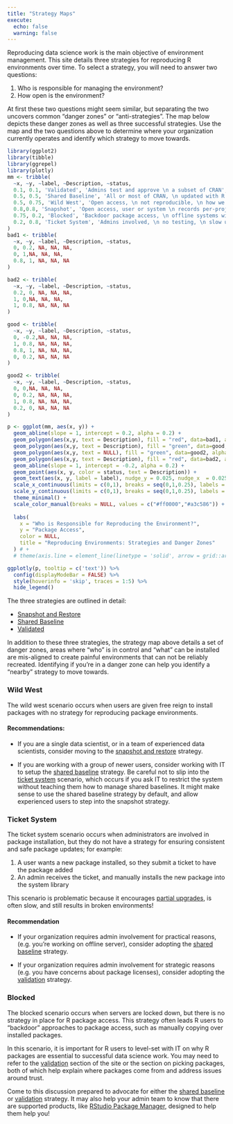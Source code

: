 ```yaml
---
title: "Strategy Maps"
execute:
  echo: false
  warning: false
---
```


Reproducing data science work is the main objective of environment management. This site details three strategies for reproducing R environments over time. To select a strategy, you will need to answer two questions:  

1. Who is responsible for managing the environment?  
2. How open is the environment?  

At first these two questions might seem similar, but separating the two uncovers
common "danger zones" or "anti-strategies". The map below depicts these danger
zones as well as three successful strategies. Use the map and the two questions
above to determine where your organization currently operates and identify which
strategy to move towards. 

```r
library(ggplot2)
library(tibble)
library(ggrepel)
library(plotly)
mm <- tribble(
  ~x, ~y, ~label, ~Description, ~status,
  0.1, 0.1, 'Validated', 'Admins test and approve \n a subset of CRAN', TRUE,
  0.5, 0.5, 'Shared Baseline', 'All or most of CRAN, \n updated with R versions, \n tied to a system library', TRUE,
  0.5, 0.75, 'Wild West', 'Open access, \n not reproducible, \n how we learn', FALSE,
  0.8,0.8, 'Snapshot', 'Open access, user or system \n records per-project dependencies', TRUE,
  0.75, 0.2, 'Blocked', 'Backdoor package access, \n offline systems without a strategy', FALSE,
  0.2, 0.8, 'Ticket System', 'Admins involved, \n no testing, \n slow updates, \n high risk of breakage', FALSE
)
bad1 <- tribble(
  ~x, ~y, ~label, ~Description, ~status,
  0, 0.2, NA, NA, NA,
  0, 1,NA, NA, NA,
  0.8, 1, NA, NA, NA
)

bad2 <- tribble(
  ~x, ~y, ~label, ~Description, ~status,
  0.2, 0, NA, NA, NA,
  1, 0,NA, NA, NA,
  1, 0.8, NA, NA, NA
)

good <- tribble(
  ~x, ~y, ~label, ~Description, ~status,
  0, -0.2,NA, NA, NA,
  1, 0.8, NA, NA, NA,
  0.8, 1, NA, NA, NA,
  0, 0.2, NA, NA, NA
)

good2 <- tribble(
  ~x, ~y, ~label, ~Description, ~status,
  0, 0,NA, NA, NA,
  0, 0.2, NA, NA, NA,
  1, 0.8, NA, NA, NA,
  0.2, 0, NA, NA, NA
)

p <- ggplot(mm, aes(x, y)) + 
  geom_abline(slope = 1, intercept = 0.2, alpha = 0.2) + 
  geom_polygon(aes(x,y, text = Description), fill = "red", data=bad1, alpha = 0.1) + 
  geom_polygon(aes(x,y, text = Description), fill = "green", data=good, alpha = 0.1) + 
  geom_polygon(aes(x,y, text = NULL), fill = "green", data=good2, alpha = 0.1) + 
  geom_polygon(aes(x,y, text = Description), fill = "red", data=bad2, alpha = 0.1) +
  geom_abline(slope = 1, intercept = -0.2, alpha = 0.2) + 
  geom_point(aes(x, y, color = status, text = Description)) + 
  geom_text(aes(x, y, label = label), nudge_y = 0.025, nudge_x  = 0.025) + 
  scale_x_continuous(limits = c(0,1), breaks = seq(0,1,0.25), labels = c("Admins","", "", "", "Users")) +
  scale_y_continuous(limits = c(0,1), breaks = seq(0,1,0.25), labels =  c("Locked Down","", "", "", "Open")) +
  theme_minimal() + 
  scale_color_manual(breaks = NULL, values = c("#ff0000","#a3c586")) + 
  
  labs(
    x = "Who is Responsible for Reproducing the Environment?",
    y = "Package Access",
    color = NULL,
    title = "Reproducing Environments: Strategies and Danger Zones"
  ) # + 
  # theme(axis.line = element_line(linetype = 'solid', arrow = grid::arrow(length = grid::unit(1, units = 'mm'))))
```

```r
ggplotly(p, tooltip = c('text')) %>% 
  config(displayModeBar = FALSE) %>% 
  style(hoverinfo = 'skip', traces = 1:5) %>% 
  hide_legend()
```


The three strategies are outlined in detail:  

- [Snapshot and Restore](snapshot.qmd)  
- [Shared Baseline](shared.qmd)  
- [Validated](validated.qmd)

In addition to these three strategies, the strategy map above details a set of danger zones, areas where "who" is in control and "what" can be installed are mis-aligned to create painful environments that can not be reliably recreated. Identifying if you're in a danger zone can help you identify a "nearby" strategy to move towards.

### Wild West

The wild west scenario occurs when users are given free reign to install packages with no strategy for reproducing package environments.

#### Recommendations:

- If you are a single data scientist, or in a team of experienced data scientists, consider moving to the [snapshot and restore](snapshot.qmd) strategy.  

- If you are working with a group of newer users, consider working with IT to setup the [shared baseline](shared.qmd) strategy. Be careful not to slip into the [ticket system](reproduce.qmd#ticket-system) scenario, which occurs if you ask IT to restrict the system without teaching them how to manage shared baselines. It might make sense to use the shared baseline strategy by default, and allow experienced users to step into the snapshot strategy.  

### Ticket System

The ticket system scenario occurs when administrators are involved in package installation, but they do not have a strategy for ensuring consistent and safe package updates; for example:

1. A user wants a new package installed, so they submit a ticket to have the package added
2. An admin receives the ticket, and manually installs the new package into the system library

This scenario is problematic because it encourages [partial upgrades](reproduce.qmd#the-big-risk), is often slow, and still results in broken environments!

#### Recommendation

- If your organization requires admin involvement for practical reasons,
(e.g. you're working on offline server), consider adopting the [shared baseline](shared.qmd) strategy.

- If your organization requires admin involvement for strategic reasons
(e.g. you have concerns about package licenses), consider adopting the [validation](validated.qmd) strategy.

### Blocked

The blocked scenario occurs when servers are locked down, but there is no
strategy in place for R package access. This strategy often leads R users to
"backdoor" approaches to package access, such as manually copying over installed
packages.

In this scenario, it is important for R users to level-set with IT on why R
packages are essential to successful data science work. You may need to refer to
the [validation](validation.qmd) section of the site or the section on
picking packages, both of which help explain where packages
come from and address issues around trust.

Come to this discussion prepared to advocate for either the [shared
baseline](reproduce.qmd#shared-baselines) or
[validation](validated.qmd) strategy. It may also help your admin
team to know that there are supported products, like [RStudio Package
Manager](https://rstudio.com/products/package-manager), designed to help them
help you!

